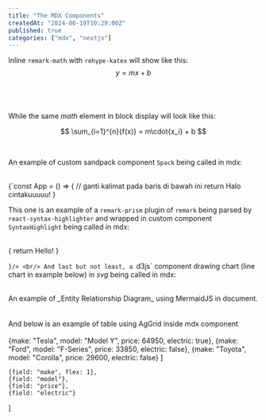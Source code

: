 ```yaml
---
title: "The MDX Components"
createdAt: "2024-06-19T10:29:00Z"
published: true
categories: ["mdx", "nextjs"]
---
```


Inline `remark-math` with `rehype-katex` will show like this: $$y = mx + b$$<br/>

<br />

While the same _math_ element in block display will look like this:

$$
\sum_{i=1}^{n}{f(x)} = m\cdot{x_i} + b
$$

<br />

An example of custom sandpack component `Spack` being called in mdx:<br/>

<br />
<Spack namaFile='/App.tsx' template='react-ts' denganPreview>
  {`const App = () => {
    // ganti kalimat pada baris di bawah ini
    return <span>Halo cintakuuuuu!</span>
}
      
</Spack>
<br />

This one is an example of a `remark-prism` plugin of `remark` being parsed by
`react-syntax-highlighter` and wrapped in custom component `SyntaxHighlight` being called in
mdx:

<br/>
<SyntaxHighlight bahasa="typescript" kode={`const App = () => {
    return <span>Hello!</span>
}

`}/>
<br/>
And last but not least, a `d3js` component drawing chart (line chart in example below) in
_svg_ being called in mdx:
<br/>
<center><DrawChart /></center><br/>
An example of _Entity Relationship Diagram_ using MermaidJS in document.<br/>
<br/>
<Mermaid chart={`
erDiagram
    CAR ||--o{ NAMED-DRIVER : allows
    CAR {
        string registrationNumber PK
        string make
        string model
        string[] parts
    }
    PERSON ||--o{ NAMED-DRIVER : is
    PERSON {
        string driversLicense PK "The license #"
        string(99) firstName "Only 99 characters are allowed"
        string lastName
        string phone UK
        int age
    }
    NAMED-DRIVER {
        string carRegistrationNumber PK, FK
        string driverLicence PK, FK
    }
    MANUFACTURER only one to zero or more CAR : makes
`}/><br/>
And below is an example of table using AgGrid inside mdx component<br/>
<br/>
    {make: "Tesla", model: "Model Y", price: 64950, electric: true},
    {make: "Ford", model: "F-Series", price: 33850, electric: false},
    {make: "Toyota", model: "Corolla", price: 29600, electric: false}
]

    {field: "make", flex: 1},
    {field: "model"},
    {field: "price"},
    {field: "electric"}
]

<Grid barisData={data} definisiKolom={kolom} />
<br />
